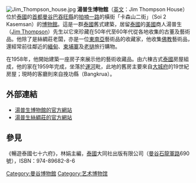 [[File:Jim_Thompson_house.jpg|thumb]]
'''湯普生博物館'''（[[英文|英文]]：Jim Thompson House）位於[[泰國|泰國]]的[[首都|首都]][[曼谷|曼谷]][[巴吞旺縣|巴吞旺縣]]的[[拍喃一路|拍喃一路]]的橫街「卡森山二街」（Soi 2 Kasemsan）的[[博物館|博物館]]。這是一群[[泰國|泰國]]舊式建築，居留[[泰國|泰國]]的[[美國|美國]]商人湯普生（[[Jim_Thompson|Jim Thompson]]）先生以它來珍藏在50年代至60年代從各地收集的古董及藝術品。他除了是絲綢莊老闆，亦是一位[[東南亞|東南亞]]藝術品的收藏家，他收集[[佛教|佛教]]藝術品，還經常前往鄰近的[[緬甸|緬甸]]、[[柬埔寨|柬埔寨]]及[[老撾|老撾]]旅行購物。 

在1958年，他開始建築一座房子來展示他的藝術收藏品。由六棟古式[[泰國|泰國]]房屋組成，他的家在1959年完成，坐落於[[運河|運河]]毗，此地的舊房主要來自[[大城府|大城府]]的19世紀房屋；現時的客廳則來自挽功縣（Bangkrua）。

==外部連結==
* [https://web.archive.org/web/20080415212242/http://www.jimthompsonhouse.com/ 湯普生博物館的官方網站]
* [https://web.archive.org/web/20110224221228/http://jimthompson.com/index.asp 湯普生絲綢莊的官方網站]

==參見==
《暢遊泰國七十六府》，林娟主編，[[泰國|泰國]]大同社出版有限公司（[[曼谷|曼谷]][[石龍軍路|石龍軍路]]690號），ISBN：974-89682-8-6

{{coord|13|44|57|N|100|31|42|E|type:landmark|display=title}}

[[Category:曼谷博物館|Category:曼谷博物館]]
[[Category:艺术博物馆|Category:艺术博物馆]]